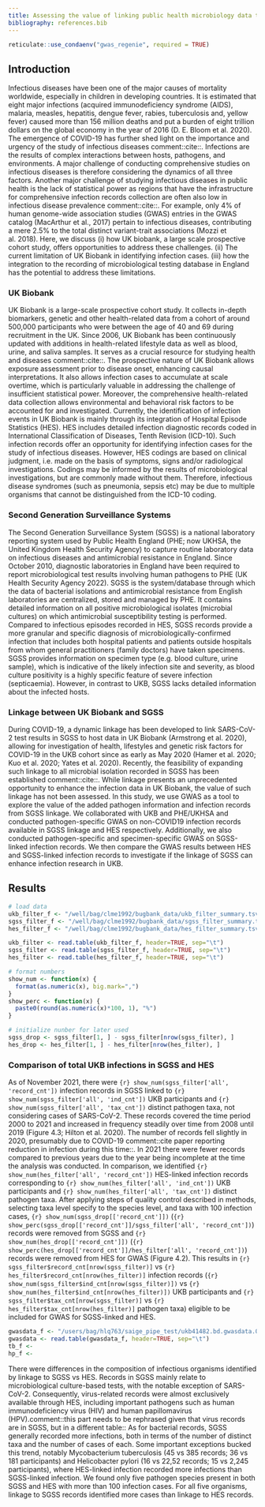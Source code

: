 ```yaml
---
title: Assessing the value of linking public health microbiology data to the UK Biobank
bibliography: references.bib
---
```

```r
reticulate::use_condaenv("gwas_regenie", required = TRUE)
```

## Introduction
Infectious diseases have been one of the major causes of mortality worldwide, especially in children in developing countries. It is estimated that eight major infections (acquired immunodeficiency syndrome (AIDS), malaria, measles, hepatitis, dengue fever, rabies, tuberculosis and, yellow fever) caused more than 156 million deaths and put a burden of eight trillion dollars on the global economy in the year of 2016 (D. E. Bloom et al. 2020). The emergence of COVID-19 has further shed light on the importance and urgency of the study of infectious diseases comment::cite::. Infections are the results of complex interactions between hosts, pathogens, and environments. A major challenge of conducting comprehensive studies on infectious diseases is therefore considering the dynamics of all three factors. Another major challenge of studying infectious diseases in public health is the lack of statistical power as regions that have the infrastructure for comprehensive infection records collection are often also low in infectious disease prevalence comment::cite::. For example, only 4\% of human genome-wide association studies (GWAS) entries in the GWAS catalog (MacArthur et al., 2017) pertain to infectious diseases, contributing a mere 2.5\% to the total distinct variant-trait associations (Mozzi et al. 2018).
Here, we discuss (i) how UK biobank, a large scale prospective cohort study, offers opportunities to address these challenges. (ii) The current limitation of UK Biobank in identifying infection cases. (iii) how the integration to the recording of microbiological testing database in England has the potential to address these limitations.

### UK Biobank
UK Biobank is a large-scale prospective cohort study. It collects in-depth biomarkers, genetic and other health-related data from a cohort of around 500,000 participants who were between the age of 40 and 69 during recruitment in the UK. Since 2006, UK Biobank has been continuously updated with additions in health-related lifestyle data as well as blood, urine, and saliva samples. It serves as a crucial resource for studying health and diseases comment::cite::. The prospective nature of UK Biobank allows exposure assessment prior to disease onset, enhancing causal interpretations. It also allows infection cases to accumulate at scale overtime, which is particularly valuable in addressing the challenge of insufficient statistical power. Moreover, the comprehensive health-related data collection allows environmental and behavioral risk factors to be accounted for and investigated. Currently, the identification of infection events in UK Biobank is mainly through its integration of Hospital Episode Statistics (HES). HES includes detailed infection diagnostic records coded in International Classification of Diseases, Tenth Revision (ICD-10). Such infection records offer an opportunity for identifying infection cases for the study of infectious diseases. However, HES codings are based on clinical judgment, i.e. made on the basis of symptoms, signs and/or radiological investigations. Codings may be informed by the results of microbiological investigations, but are commonly made without them. Therefore, infectious disease syndromes (such as pneumonia, sepsis etc) may be due to multiple organisms that cannot be distinguished from the ICD-10 coding.

### Second Generation Surveillance Systems
The Second Generation Surveillance System (SGSS) is a national laboratory reporting system used by Public Health England (PHE; now UKHSA, the United Kingdom Health Security Agency) to capture routine laboratory data on infectious diseases and antimicrobial resistance in England. Since October 2010, diagnostic laboratories in England have been required to report microbiological test results involving human pathogens to PHE (UK Health Security Agency 2022). SGSS is the system/database through which the data of bacterial isolations and antimicrobial resistance from English laboratories are centralized, stored and managed by PHE. It contains detailed information on all positive microbiological isolates (microbial cultures) on which antimicrobial susceptibility testing is performed. Compared to infectious episodes recorded in HES, SGSS records provide a more granular and specific diagnosis of microbiologically-confirmed infection that includes both hospital patients and patients outside hospitals from whom general practitioners (family doctors) have taken specimens. SGSS provides information on specimen type (e.g. blood culture, urine sample), which is indicative of the likely infection site and severity, as blood culture positivity is a highly specific feature of severe infection (septicaemia). However, in contrast to UKB, SGSS lacks detailed information about the infected hosts.

### Linkage between UK Biobank and SGSS
During COVID-19, a dynamic linkage has been developed to link SARS-CoV-2 test results in SGSS to host data in UK Biobank (Armstrong et al. 2020), allowing for investigation of health, lifestyles and genetic risk factors for COVID-19 in the UKB cohort since as early as May 2020 (Hamer et al. 2020; Kuo et al. 2020; Yates et al. 2020). Recently, the feasibility of expanding such linkage to all microbial isolation recorded in SGSS has been established comment::cite::. While linkage presents an unprecedented opportunity to enhance the infection data in UK Biobank, the value of such linkage has not been assessed. In this study, we use GWAS as a tool to explore the value of the added pathogen information and infection records from SGSS linkage. We collaborated with UKB and PHE/UKHSA and conducted pathogen-specific GWAS on non-COVID19 infection records available in SGSS linkage and HES respectively. Additionally, we also conducted pathogen-specific and specimen-specific GWAS on SGSS-linked infection records. We then compare the GWAS results between HES and SGSS-linked infection records to investigate if the linkage of SGSS can enhance infection research in UKB.

## Results
```r
# load data
ukb_filter_f <- "/well/bag/clme1992/bugbank_data/ukb_filter_summary.tsv"
sgss_filter_f <- "/well/bag/clme1992/bugbank_data/sgss_filter_summary.tsv"
hes_filter_f <- "/well/bag/clme1992/bugbank_data/hes_filter_summary.tsv"

ukb_filter <- read.table(ukb_filter_f, header=TRUE, sep="\t")
sgss_filter <- read.table(sgss_filter_f, header=TRUE, sep="\t")
hes_filter <- read.table(hes_filter_f, header=TRUE, sep="\t")

# format numbers
show_num <- function(x) {
  format(as.numeric(x), big.mark=",")
}
show_perc <- function(x) {
  paste0(round(as.numeric(x)*100, 1), "%")
}

# initialize nunber for later used
sgss_drop <- sgss_filter[1, ] - sgss_filter[nrow(sgss_filter), ]
hes_drop <- hes_filter[1, ] - hes_filter[nrow(hes_filter), ]
```
### Comparison of total UKB infections in SGSS and HES
As of November 2021, there were `{r} show_num(sgss_filter['all', 'record_cnt'])` infection records in SGSS linked to `{r} show_num(sgss_filter['all', 'ind_cnt'])` UKB participants and `{r} show_num(sgss_filter['all', 'tax_cnt'])` distinct pathogen taxa, not considering cases of SARS-CoV-2. These records covered the time period 2000 to 2021 and increased in frequency steadily over time from 2008 until 2019 (Figure 4.3; Hilton et al. 2020). The number of records fell slightly in 2020, presumably due to COVID-19 comment::cite paper reporting reduction in infection during this time::. In 2021 there were fewer records compared to previous years due to the year being incomplete at the time the analysis was conducted. In comparison, we identified `{r} show_num(hes_filter['all', 'record_cnt'])` HES-linked infection records corresponding to `{r} show_num(hes_filter['all', 'ind_cnt'])` UKB participants and `{r} show_num(hes_filter['all', 'tax_cnt'])` distinct pathogen taxa. After applying steps of quality control described in methods, selecting taxa level specify to the species level, and taxa with 100 infection cases, `{r} show_num(sgss_drop[['record_cnt']])` (`{r} show_perc(sgss_drop[['record_cnt']]/sgss_filter['all', 'record_cnt'])`) records were removed from SGSS and `{r} show_num(hes_drop[['record_cnt']])` (`{r} show_perc(hes_drop[['record_cnt']]/hes_filter['all', 'record_cnt'])`) records were removed from HES for GWAS (Figure 4.2). This results in `{r} sgss_filter$record_cnt[nrow(sgss_filter)]` vs `{r} hes_filter$record_cnt[nrow(hes_filter)]` infection records (`{r} show_num(sgss_filter$ind_cnt[nrow(sgss_filter)])` vs `{r} show_num(hes_filter$ind_cnt[nrow(hes_filter)])` UKB participants and `{r} sgss_filter$tax_cnt[nrow(sgss_filter)]` vs `{r} hes_filter$tax_cnt[nrow(hes_filter)]` pathogen taxa) eligible to be included for GWAS for SGSS-linked and HES.
<br/> 
```r
gwasdata_f <- "/users/bag/hlq763/saige_pipe_test/ukb41482.bd.gwasdata.05062023_sgss_species.txt"
gwasdata <- read.table(gwasdata_f, header=TRUE, sep="\t")
tb_f <- 
hp_f <- 
```
There were differences in the composition of infectious organisms identified by linkage to SGSS vs HES. Records in SGSS mainly relate to microbiological culture-based tests, with the notable exception of SARS-CoV-2. Consequently, virus-related records were almost exclusively available through HES, including important pathogens such as human immunodeficiency virus (HIV) and human papillomavirus (HPV).comment::this part needs to be rephrased given that virus records are in SGSS, but in a different table:: As for bacterial records, SGSS generally recorded more infections, both in terms of the number of distinct taxa and the number of cases of each. Some important exceptions bucked this trend, notably Mycobacterium tuberculosis (45 vs 385 records; 36 vs 181 participants) and Helicobacter pylori (16 vs 22,52 records; 15 vs 2,245 participants), where HES-linked infection recorded more infections than SGSS-linked infection. We found only five pathogen species present in both SGSS and HES with more than 100 infection cases. For all five organisms, linkage to SGSS records identified more cases than linkage to HES records.
